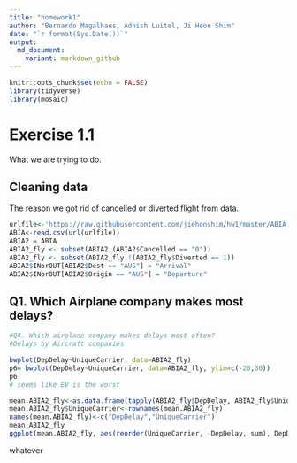 ```yaml
---
title: "homework1"
author: "Bernardo Magalhaes, Adhish Luitel, Ji Heon Shim"
date: "`r format(Sys.Date())`" 
output:
  md_document:
    variant: markdown_github
---
```


```r
knitr::opts_chunk$set(echo = FALSE)  
library(tidyverse)
library(mosaic)
```


# Exercise 1.1
What we are trying to do.

## Cleaning data
The reason we got rid of cancelled or diverted flight from data.


```r
urlfile<-'https://raw.githubusercontent.com/jiehonshim/hw1/master/ABIA.csv'
ABIA<-read.csv(url(urlfile))
ABIA2 = ABIA
ABIA2_fly <- subset(ABIA2,(ABIA2$Cancelled == "0"))
ABIA2_fly <- subset(ABIA2_fly,!(ABIA2_fly$Diverted == 1))
ABIA2$INorOUT[ABIA2$Dest == "AUS"] = "Arrival"
ABIA2$INorOUT[ABIA2$Origin == "AUS"] = "Departure"
```

## Q1. Which Airplane company makes most delays?



```r
#Q4. Which airplane company makes delays most often?
#Delays by Aircraft companies 

bwplot(DepDelay~UniqueCarrier, data=ABIA2_fly)
p6= bwplot(DepDelay~UniqueCarrier, data=ABIA2_fly, ylim=c(-20,30))
p6
# seems like EV is the worst

mean.ABIA2_fly<-as.data.frame(tapply(ABIA2_fly$DepDelay, ABIA2_fly$UniqueCarrier, mean))
mean.ABIA2_fly$UniqueCarrier<-rownames(mean.ABIA2_fly)
names(mean.ABIA2_fly)<-c("DepDelay","UniqueCarrier")
mean.ABIA2_fly
ggplot(mean.ABIA2_fly, aes(reorder(UniqueCarrier, -DepDelay, sum), DepDelay))+geom_bar(stat="identity")

```

whatever

```r

```

